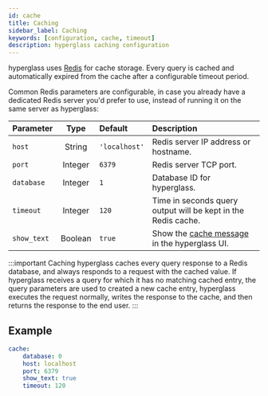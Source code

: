 ```yaml
---
id: cache
title: Caching
sidebar_label: Caching
keywords: [configuration, cache, timeout]
description: hyperglass caching configuration
---
```



hyperglass uses [Redis](https://redis.io/) for cache storage. Every query is cached and automatically expired from the cache after a configurable timeout period.

Common Redis parameters are configurable, in case you already have a dedicated Redis server you'd prefer to use, instead of running it on the same server as hyperglass:

| Parameter   |  Type   | Default       | Description                                                   |
| :---------- | :-----: | :------------ | :------------------------------------------------------------ |
| `host`      | String  | `'localhost'` | Redis server IP address or hostname.                          |
| `port`      | Integer | `6379`        | Redis server TCP port.                                        |
| `database`  | Integer | `1`           | Database ID for hyperglass.                                   |
| `timeout`   | Integer | `120`         | Time in seconds query output will be kept in the Redis cache. |
| `show_text` | Boolean | `true`        | Show the [cache message](ui.mdx#text) in the hyperglass UI.   |

:::important Caching
hyperglass caches every query response to a Redis database, and always responds to a request with the cached value. If hyperglass receives a query for which it has no matching cached entry, the query parameters are used to created a new cache entry, hyperglass executes the request normally, writes the response to the cache, and then returns the response to the end user.
:::

## Example

```yaml
cache:
    database: 0
    host: localhost
    port: 6379
    show_text: true
    timeout: 120
```
